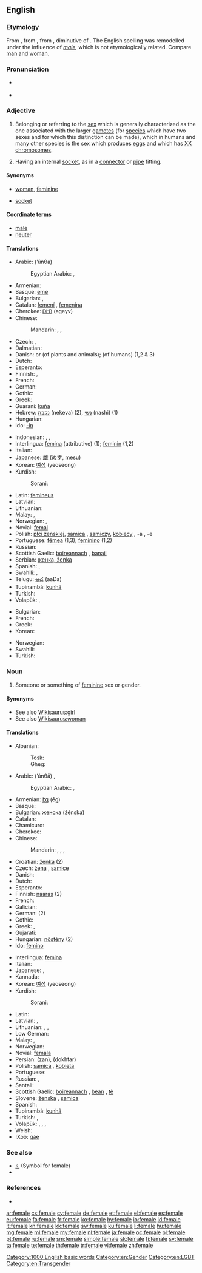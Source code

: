 {{slim-wikipedia|dab=female (disambiguation)|female}}
==English==

===Etymology===
From {{etyl|fro}} {{term|femele|lang=fro}}, from {{etyl|ML.}} {{term|femella||a female}}, from {{etyl|la}} {{term|femella||a young female, a girl|lang=la}}, diminutive of {{term|femina||a woman|lang=la}}. The English spelling was remodelled under the influence of ''[[male]],'' which is not etymologically related. Compare [[man]] and [[woman]].

===Pronunciation===
* {{a|UK|US}} {{IPA|/ˈfiː.meɪl/}}
* {{audio|en-us-female.ogg|Audio (US)}}

===Adjective===
{{en-adj|-}}

# Belonging or referring to the [[sex]] which is generally characterized as the one associated with the larger [[gamete]]s (for [[species]] which have two sexes and for which this distinction can be made), which in humans and many other species is the sex which produces [[egg]]s and which has [[XX]] [[chromosome]]s.
# {{context|figuratively|electronics}} Having an internal [[socket]], as in a [[connector]] or [[pipe]] fitting.

====Synonyms====
* [[woman]], [[feminine]]
* {{sense|figuratively}} [[socket]]

====Coordinate terms====
* [[male]]
* [[neuter]]

====Translations====
{{trans-top|belonging to the sex with larger, fertilizable gametes}}
* Arabic: {{Arab|[[انثى|أنْثَى]]}} (’únθa)
*: Egyptian Arabic: {{tø|arz|أنثى|f|tr=onθa or onsa|sc=Arab}}, {{qualifier|not human}} {{tø|arz|نتاية|f|tr=netaya|sc=Arab}}
* Armenian: {{t-|hy|իգական|tr=igakan}}
* Basque: [[eme]]
* Bulgarian: {{t-|bg|женски|m|tr=žénski}}, {{t+|bg|женска|f|tr=žénska}}
* Catalan: [[femení]] {{m}}, [[femenina]] {{f}}
* Cherokee: [[ᎠᎨᏴ]] (ageyv)
* Chinese:
*: Mandarin: {{qualifier|of humans}} {{t-|cmn|女|tr=nǚ|sc=Hani}}, {{qualifier|of some animals}} {{t-|cmn|母|tr=mǔ|sc=Hani}}, {{qualifier|of some animals and plants}} {{t-|cmn|雌|tr=cí|sc=Hani}}
* Czech: {{t+|cs|samičí}} {{qualifier|of non-human animals and plants}}, {{t+|cs|ženský}} {{qualifier|of humans}}
* Dalmatian: {{tø|dlm|femia|f}}
* Danish: {{t-|da|hun-}} or {{t-|da|hunlig}} (of plants and animals); {{t-|da|kvindelig}} (of humans) (1,2 &amp; 3)
* Dutch: {{t+|nl|vrouwelijk}}
* Esperanto: {{t-|eo|ina}}
* Finnish: {{t+|fi|naispuolinen}}, {{t+|fi|naispuolinen|alt=nais-}}
* French: {{t+|fr|féminin}}
* German: {{t+|de|weiblich}}
* Gothic: {{tø|got|𐌵𐌹𐌽𐌰𐌺𐌿𐌽𐌳𐍃|tr=qinakunds|sc=Goth}}
* Greek: {{t+|el|θηλυκός|m|tr=thilykós}}
* Guaraní: [[kuña]]
* Hebrew: [[נקבה]] (nekeva) (2), [[נשי]] (nashi) (1)
* Hungarian: {{t+|hu|nőstény}}
* Ido: [[-in]]
{{trans-mid}}
* Indonesian: {{t+|id|perempuan}}, {{t+|id|wanita}}, {{t+|id|betina}}
* Interlingua: [[femina]] (attributive) (1); [[feminin]] (1,2)
* Italian: {{t+|it|femminile}}
* Japanese: [[雌]] ([[めす]], [[mesu]])
* Korean: [[여성]] (yeoseong)
* Kurdish:
*: Sorani: {{t-|ku|مێ|sc=ku-Arab}}
* Latin: [[femineus]]
* Latvian: {{t-|lv|sieviešu dzimtes-}}
* Lithuanian: {{t+|lt|moteriškas}}
* Malay: {{qualifier|of humans}} {{t+|ms|perempuan}}, {{qualifier|of animals}} {{t-|ms|betina}}
* Norwegian: {{t-|no|kvinnelig}}, {{t-|no|hunn-}}
* Novial: [[femal]]
* Polish: [[płci żeńskiej]], [[samica]] {{f}}, [[samiczy]], [[kobiecy]] {{m}}, -a {{f}}, -e {{n}}
* Portuguese: [[fêmea]] {{f}} (1,3); [[feminino]] {{m}} (1,2)
* Russian: {{t+|ru|женский|tr=žénskij}}
* Scottish Gaelic: [[boireannach]] {{n}}, [[banail]] {{f}}
* Serbian: [[женка, ženka]]
* Spanish: {{t+|es|femenino|m}}, {{t+|es|hembra}}
* Swahili: {{t+|sw|kike}}, {{t+|sw|jike}}
* Telugu: [[ఆడ]] (aaDa)
* Tupinambá: [[kunhã]]
* Turkish: {{t+|tr|dişi}}
* Volapük: {{t+|vo|vomik}}, {{t-|vo|jimenik}}
{{trans-bottom}}

{{trans-top|having an internal socket}}
* Bulgarian: {{t-|bg|женски|sc=Cyrl}}
* French: {{t|fr|femelle|m|f}}
* Greek: {{t+|el|θηλυκός|m|tr=thilykós}}
* Korean: {{t-|ko|암형|tr=amhyeong|sc=Hang}}
{{trans-mid}}
* Norwegian: {{t-|no|hunn-}}
* Swahili: {{t+|sw|jike}}
* Turkish: {{t+|tr|dişi}}
{{trans-bottom}}

===Noun===
{{en-noun}}

# Someone or something of [[feminine]] sex or gender.

====Synonyms====
* See also [[Wikisaurus:girl]]
* See also [[Wikisaurus:woman]]

====Translations====
{{trans-top|an individual belonging to the sex that can give birth}}
* Albanian:
*: Tosk: {{t+|sq|femër}}
*: Gheg: {{tø|aln|femën|f}}
* Arabic: {{Arab|[[أنثى]]}} (’únθā) {{f}}, {{t-|ar|إناث|p|tr=ináth}}
*: Egyptian Arabic: {{tø|arz|أنثى|f|tr=onθa or onsa|sc=Arab}}, {{qualifier|not human}} {{tø|arz|نتاية|f|tr=netaya|sc=Arab}}
* Armenian: [[էգ]] (ēg)
* Basque: {{t-|eu|eme}}
* Bulgarian: [[женска]] (žénska) {{f}}
* Catalan: {{t-|ca|femella|f}}
* Chamicuro: {{tø|ccc|molota}}
* Cherokee: {{t-|chr|ᎠᎨᏴ|tr=ageyv|sc=Cher}}
* Chinese:
*: Mandarin: {{t|cmn|雌性|tr=cíxìng|sc=Hani}}, {{t|cmn|陰性|sc=Hani}}, {{t|cmn|阴性|tr=yīnxìng|sc=Hani}}, {{qualifier|human}} {{t-|cmn|女性|tr=nǚxìng|sc=Hani}}
* Croatian: [[ženka]]{{f}} (2)
* Czech: [[žena]] {{f}} {{qualifier|person}}, [[samice]] {{f}} {{qualifier|animal}}
* Danish: {{t+|da|kvinde|c}}
* Dutch: {{t+|nl|vrouw|c}}
* Esperanto: {{t-|eo|ino}}
* Finnish: [[naaras]] (2)
* French: {{t+|fr|femelle|f}}
* Galician: {{t+|gl|femia|f}}
* German: {{t+|de|Weibchen|n}} (2)
* Gothic: {{tø|got|𐌵𐌹𐌽𐌴𐌹𐌽|f|tr=qinein|sc=Goth}}
* Greek: {{qualifier|formal}} {{t+|el|θήλυ|n|tr=thíly}}, {{t+|el|θηλυκό|n|tr=thilykó}}
* Gujarati: {{t+|gu|સ્ત્રી|sc=Gujr}}
* Hungarian: [[nőstény]] (2)
* Ido: [[femino]]
{{trans-mid}}
* Interlingua: [[femina]]
* Italian: {{t+|it|femmina|f}}
* Japanese: {{t+|ja|女性|tr=じょせい, josei}}, {{qualifier|animal}} {{t+|ja|雌|tr=めす, mesu}}
* Kannada: {{t+|kn|ಸ್ತ್ರೀ|sc=Knda}}
* Korean: [[여성]] (yeoseong)
* Kurdish:
*: Sorani: {{t-|ku|مێ|sc=ku-Arab}}
* Latin: {{t-|la|fēmina|f}}
* Latvian: {{t+|lv|sieviete|f}}, {{qualifier|animal}} {{t-|lv|mātīte|f}}
* Lithuanian: {{t+|lt|moteris|f}}, {{t-|lt|moteriškė|f}}, {{qualifier|animal}} {{t-|lt|patelė|f}}
* Low German: {{t+|nds|Seken|n}}
* Malay: {{t+|ms|perempuan}}, {{t-|ms|betina}}
* Norwegian: {{t+|no|kvinne}}
* Novial: [[femala]]
* Persian: {{fa-Arab|[[زن]]}} (zan), {{fa-Arab|[[دختر]]}} (dokhtar)
* Polish: [[samica]] {{f}} {{qualifier|insulting if used to describe a woman}}, [[kobieta]] {{f}}
* Portuguese: {{t+|pt|fêmea|f}}
* Russian: {{t+|ru|самка|f|tr=sámka}}, {{qualifier|human}} {{t+|ru|женщина|f|tr=žénščina}}
* Santali: {{tø|sat|ᱮᱝᱜᱚ|tr=engga|sc=Olck}}
* Scottish Gaelic: [[boireannach]] {{m}}, [[bean]] {{f}}, [[tè]] {{f}}
* Slovene: [[ženska]] {{f}}, [[samica]] {{f}} {{qualifier|with animals}}
* Spanish: {{t+|es|hembra|f}}
* Tupinambá: [[kunhã]]
* Turkish: {{t+|tr|dişi}}, {{t+|tr|bayan}}
* Volapük: {{qualifier|human}} {{t+|vo|vom}}, {{qualifier|human}} {{t-|vo|jimen}}, {{qualifier|animal}} {{t+|vo|jinim}}, {{qualifier|plant}} {{t-|vo|jiplan}}
* Welsh: {{t+|cy|benywaidd}}
* ǃXóõ: [[qáe]]
{{trans-bottom}}

===See also===
* [[♀]] (Symbol for female)
* {{pedia}}

===References===
* {{R:BBS}}

[[Category:1000 English basic words]]
[[Category:en:Gender]]
[[Category:en:LGBT]]
[[Category:en:Transgender]]

[[ar:female]]
[[cs:female]]
[[cy:female]]
[[de:female]]
[[et:female]]
[[el:female]]
[[es:female]]
[[eu:female]]
[[fa:female]]
[[fr:female]]
[[ko:female]]
[[hy:female]]
[[io:female]]
[[id:female]]
[[it:female]]
[[kn:female]]
[[kk:female]]
[[sw:female]]
[[ku:female]]
[[li:female]]
[[hu:female]]
[[mg:female]]
[[ml:female]]
[[my:female]]
[[nl:female]]
[[ja:female]]
[[oc:female]]
[[pl:female]]
[[pt:female]]
[[ru:female]]
[[sm:female]]
[[simple:female]]
[[sk:female]]
[[fi:female]]
[[sv:female]]
[[ta:female]]
[[te:female]]
[[th:female]]
[[tr:female]]
[[vi:female]]
[[zh:female]]